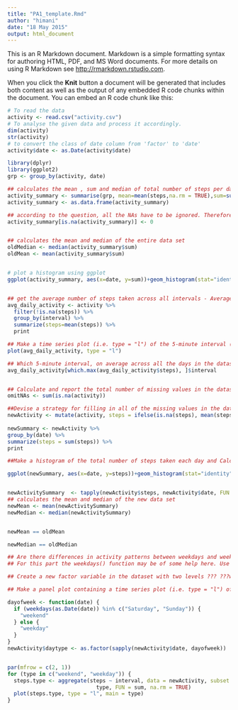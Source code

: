 ```yaml
---
title: "PA1_template.Rmd"
author: "himani"
date: "18 May 2015"
output: html_document
---
```


This is an R Markdown document. Markdown is a simple formatting syntax for authoring HTML, PDF, and MS Word documents. For more details on using R Markdown see <http://rmarkdown.rstudio.com>.

When you click the **Knit** button a document will be generated that includes both content as well as the output of any embedded R code chunks within the document. You can embed an R code chunk like this:

```r
# To read the data 
activity <- read.csv("activity.csv") 
# To analyse the given data and process it accordingly. 
dim(activity)
str(activity)
# to convert the class of date column from 'factor' to 'date'
activity$date <- as.Date(activity$date)

library(dplyr)
library(ggplot2)
grp <- group_by(activity, date)

## calculates the mean , sum and median of total number of steps per day. 
activity_summary <- summarise(grp, mean=mean(steps,na.rm = TRUE),sum=sum(steps), median = median(steps, na.rm = TRUE))
activity_summary <- as.data.frame(activity_summary)

## according to the question, all the NAs have to be ignored. Therefore, replace NA with 0. 
activity_summary[is.na(activity_summary)] <- 0


## calculates the mean and median of the entire data set 
oldMedian <- median(activity_summary$sum)
oldMean <- mean(activity_summary$sum)


# plot a histogram using ggplot 
ggplot(activity_summary, aes(x=date, y=sum))+geom_histogram(stat="identity")+ xlab("Dates")+ ylab("Steps")+ labs(title= "Sum of Steps per day")


## get the average number of steps taken across all intervals - Average daily activity pattern. 
avg_daily_activity <- activity %>%
  filter(!is.na(steps)) %>%
  group_by(interval) %>%
  summarize(steps=mean(steps)) %>%
  print

## Make a time series plot (i.e. type = "l") of the 5-minute interval (x-axis) and the average number of steps taken, averaged across all days (y-axis)
plot(avg_daily_activity, type = "l")

## Which 5-minute interval, on average across all the days in the dataset, contains the maximum number of steps? -- Find the highest number of steps and note the interval of that step. 
avg_daily_activity[which.max(avg_daily_activity$steps), ]$interval


## Calculate and report the total number of missing values in the dataset (i.e. the total number of rows with NAs)
omitNAs <- sum(is.na(activity))

##Devise a strategy for filling in all of the missing values in the dataset. The strategy does not need to be sophisticated. For example, you could use the mean/median for that day, or the mean for that 5-minute interval, etc.
newActivity <- mutate(activity, steps = ifelse(is.na(steps), mean(steps, na.rm=TRUE), steps))
                      
newSummary <- newActivity %>%
group_by(date) %>%
summarize(steps = sum(steps)) %>%
print 

##Make a histogram of the total number of steps taken each day and Calculate and report the mean and median total number of steps taken per day. Do these values differ from the estimates from the first part of the assignment? What is the impact of imputing missing data on the estimates of the total daily number of steps?

ggplot(newSummary, aes(x=date, y=steps))+geom_histogram(stat="identity")+ xlab("Dates")+ ylab("Imputed Steps")+ labs(title= "Total steps with changed data")


newActivitySummary  <- tapply(newActivity$steps, newActivity$date, FUN = sum, na.rm = TRUE)
## calculates the mean and median of the new data set 
newMean <- mean(newActivitySummary)
newMedian <- median(newActivitySummary)


newMean == oldMean 

newMedian == oldMedian 

## Are there differences in activity patterns between weekdays and weekends?
## For this part the weekdays() function may be of some help here. Use the dataset with the filled-in missing values for this part.

## Create a new factor variable in the dataset with two levels ??? ???weekday??? and ???weekend??? indicating whether a given date is a weekday or weekend day.

## Make a panel plot containing a time series plot (i.e. type = "l") of the 5-minute interval (x-axis) and the average number of steps taken, averaged across all weekday days or weekend days (y-axis). See the README file in the GitHub repository to see an example of what this plot should look like using simulated data.

dayofweek <- function(date) {
  if (weekdays(as.Date(date)) %in% c("Saturday", "Sunday")) {
    "weekend"
  } else {
    "weekday"
  }
}
newActivity$daytype <- as.factor(sapply(newActivity$date, dayofweek))


par(mfrow = c(2, 1))
for (type in c("weekend", "weekday")) {
  steps.type <- aggregate(steps ~ interval, data = newActivity, subset = newActivity$daytype == 
                            type, FUN = sum, na.rm = TRUE)
  plot(steps.type, type = "l", main = type)
}

```
